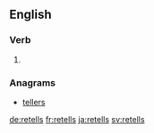 ==English==

===Verb===
{{head|en|verb form}}

# {{en-third-person singular of|retell}}

===Anagrams===
* [[tellers#English|tellers]]

[[de:retells]]
[[fr:retells]]
[[ja:retells]]
[[sv:retells]]